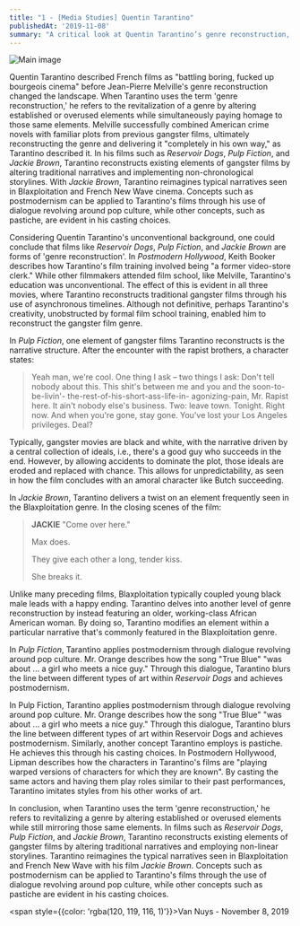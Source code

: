 ```yaml
---
title: "1 - [Media Studies] Quentin Tarantino"
publishedAt: '2019-11-08'
summary: "A critical look at Quentin Tarantino’s genre reconstruction, postmodernism, and his impact on contemporary cinema."
---
```

<div style={{display: 'flex', justifyContent: 'center'}}>
  <img 
    src="/images/1-1.jpeg" 
    alt="Main image"
    style={{ width: '90%', maxWidth: '700px' }} 
  />
</div>

Quentin Tarantino described French films as "battling boring, fucked up bourgeois cinema" before Jean-Pierre Melville's genre reconstruction changed the landscape. When Tarantino uses the term 'genre reconstruction,' he refers to the revitalization of a genre by altering established or overused elements while simultaneously paying homage to those same elements. Melville successfully combined American crime novels with familiar plots from previous gangster films, ultimately reconstructing the genre and delivering it "completely in his own way," as Tarantino described it. In his films such as *Reservoir Dogs*, *Pulp Fiction*, and *Jackie Brown*, Tarantino reconstructs existing elements of gangster films by altering traditional narratives and implementing non-chronological storylines. With *Jackie Brown*, Tarantino reimagines typical narratives seen in Blaxploitation and French New Wave cinema. Concepts such as postmodernism can be applied to Tarantino's films through his use of dialogue revolving around pop culture, while other concepts, such as pastiche, are evident in his casting choices.

Considering Quentin Tarantino's unconventional background, one could conclude that films like *Reservoir Dogs*, *Pulp Fiction*, and *Jackie Brown* are forms of 'genre reconstruction'. In *Postmodern Hollywood*, Keith Booker describes how Tarantino's film training involved being "a former video-store clerk." While other filmmakers attended film school, like Melville, Tarantino's education was unconventional. The effect of this is evident in all three movies, where Tarantino reconstructs traditional gangster films through his use of asynchronous timelines. Although not definitive, perhaps Tarantino's creativity, unobstructed by formal film school training, enabled him to reconstruct the gangster film genre.

In *Pulp Fiction*, one element of gangster films Tarantino reconstructs is the narrative structure. After the encounter with the rapist brothers, a character states:

> Yeah man, we're cool. One thing I ask – two things I ask: Don't tell nobody about this. This shit's between me and you and the soon-to-be-livin'- the-rest-of-his-short-ass-life-in- agonizing-pain, Mr. Rapist here. It ain't nobody else's business. Two: leave town. Tonight. Right now. And when you're gone, stay gone. You've lost your Los Angeles privileges. Deal?

Typically, gangster movies are black and white, with the narrative driven by a central collection of ideals, i.e., there's a good guy who succeeds in the end. However, by allowing accidents to dominate the plot, those ideals are eroded and replaced with chance. This allows for unpredictability, as seen in how the film concludes with an amoral character like Butch succeeding.

In *Jackie Brown*, Tarantino delivers a twist on an element frequently seen in the Blaxploitation genre. In the closing scenes of the film:

> **JACKIE**
> "Come over here."
>
> Max does.
>
> They give each other a long, tender kiss.
>
> She breaks it.

Unlike many preceding films, Blaxploitation typically coupled young black male leads with a happy ending. Tarantino delves into another level of genre reconstruction by instead featuring an older, working-class African American woman. By doing so, Tarantino modifies an element within a particular narrative that's commonly featured in the Blaxploitation genre.

In *Pulp Fiction*, Tarantino applies postmodernism through dialogue revolving around pop culture. Mr. Orange describes how the song "True Blue" "was about ... a girl who meets a nice guy." Through this dialogue, Tarantino blurs the line between different types of art within *Reservoir Dogs* and achieves postmodernism.

In Pulp Fiction, Tarantino applies postmodernism through dialogue revolving around pop culture. Mr. Orange describes how the song "True Blue" "was about ... a girl who meets a nice guy." Through this dialogue, Tarantino blurs the line between different types of art within Reservoir Dogs and achieves postmodernism. Similarly, another concept Tarantino employs is pastiche. He achieves this through his casting choices. In Postmodern Hollywood, Lipman describes how the characters in Tarantino's films are "playing warped versions of characters for which they are known". By casting the same actors and having them play roles similar to their past performances, Tarantino imitates styles from his other works of art.

In conclusion, when Tarantino uses the term 'genre reconstruction,' he refers to revitalizing a genre by altering established or overused elements while still mirroring those same elements. In films such as *Reservoir Dogs*, *Pulp Fiction*, and *Jackie Brown*, Tarantino reconstructs existing elements of gangster films by altering traditional narratives and employing non-linear storylines. Tarantino reimagines the typical narratives seen in Blaxploitation and French New Wave with his film *Jackie Brown*. Concepts such as postmodernism can be applied to Tarantino's films through the use of dialogue revolving around pop culture, while other concepts such as pastiche are evident in his casting choices.

<span style={{color: 'rgba(120, 119, 116, 1)'}}>Van Nuys - November 8, 2019</span>